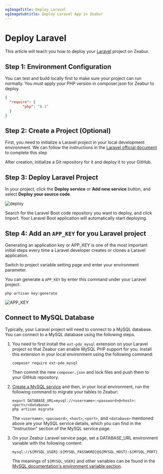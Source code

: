 ```yaml
---
ogImageTitle: Deploy Laravel
ogImageSubtitle: Deploy Laravel App in Zeabur
---
```


# Deploy Laravel

This article will teach you how to deploy your [Laravel](https://laravel.com/) project on Zeabur.

## Step 1: Environment Configuration

You can test and build locally first to make sure your project can run normally. You must apply your PHP version in composer.json for Zeabur to deploy.
```json
{
  "require": {
        "php": "8.1"
  }
}
```

## Step 2: Create a Project (Optional)

First, you need to initialize a Laravel project in your local development environment. We can follow the instructions in the [Laravel official document](https://laravel.com/docs/9.x) to complete this step

After creation, initialize a Git repository for it and deploy it to your GitHub.

## Step 3: Deploy Laravel Project

In your project, click the **Deploy service** or **Add new service** button, and select **Deploy your source code**.

![deploy](/deploy/common/select-service.en-US.png)


Search for the Laravel Boot code repository you want to deploy, and click Import.
Your Laravel Boot application will automatically start deploying.

## Step 4: Add an `APP_KEY` for you Laravel project

Generating an application key or APP_KEY is one of the most important initial steps every time a Laravel developer creates or clones a Laravel application.

Switch to project variable setting page and enter your environment parameter.

You can generate a `APP_KEY` by enter this command under your Laravel project:

```shell
php artisan key:generate
```

![APP_KEY](/framework/laravel/app-key-setting.jpg)

## Connect to MySQL Database

Typically, your Laravel project will need to connect to a MySQL database.
You can connect to a MySQL database using the following steps.

1. You need to first install the `ext-pdo_mysql` extension on your Laravel project so that Zeabur can enable MySQL PHP support for you. Install this extension in your local environment using the following command:

    ```shell
    composer require ext-pdo_mysql
    ```

    Then commit the new `composer.json` and lock files and push them to your GitHub repository.

2. [Create a MySQL service](/marketplace/mysql) and then, in your local environment, run the following command to migrate your tables to Zeabur:

    ```shell
    export DATABASE_URL=mysql://<username>:<password>@<host>:<port>/<database>
    php artisan migrate
    ```

    The `<username>`, `<password>`, `<host>`, `<port>`, and `<database>` mentioned above are your MySQL service details,
    which you can find in the "Instruction" section of the MySQL service page.

3. On your Zeabur Laravel service page, set a DATABASE_URL environment variable with the following content:

    ```
    mysql://${MYSQL_USER}:${MYSQL_PASSWORD}@${MYSQL_HOST}:${MYSQL_PORT}/${MYSQL_DATABASE}
    ```

    The meanings of `${MYSQL_USER}` and other variables can be found in the [MySQL documentation's environment variable section](/marketplace/mysql#environment-variables).
